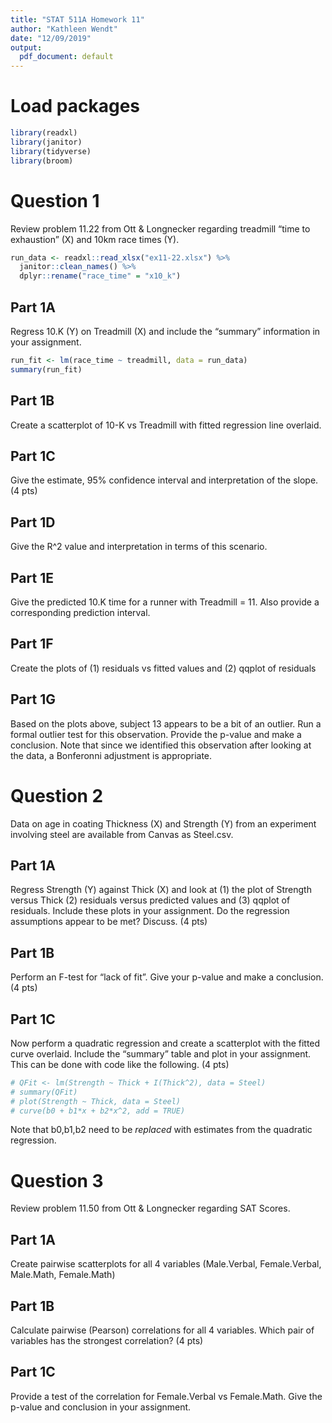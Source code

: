 ```yaml
---
title: "STAT 511A Homework 11"
author: "Kathleen Wendt"
date: "12/09/2019"
output:
  pdf_document: default
---
```


# Load packages

```r
library(readxl)
library(janitor)
library(tidyverse)
library(broom)
```

# Question 1

Review problem 11.22 from Ott & Longnecker regarding treadmill “time to exhaustion” (X) and 10km race times (Y).

```r
run_data <- readxl::read_xlsx("ex11-22.xlsx") %>% 
  janitor::clean_names() %>% 
  dplyr::rename("race_time" = "x10_k")
```

## Part 1A

Regress 10.K (Y) on Treadmill (X) and include the “summary” information in your assignment.

```r
run_fit <- lm(race_time ~ treadmill, data = run_data)
summary(run_fit)
```

## Part 1B

Create a scatterplot of 10-K vs Treadmill with fitted regression line overlaid.

## Part 1C

Give the estimate, 95% confidence interval and interpretation of the slope. (4 pts)

## Part 1D

Give the R^2 value and interpretation in terms of this scenario.

## Part 1E

Give the predicted 10.K time for a runner with Treadmill = 11. Also provide a corresponding prediction interval.

## Part 1F

Create the plots of (1) residuals vs fitted values and (2) qqplot of residuals

## Part 1G

Based on the plots above, subject 13 appears to be a bit of an outlier. Run a formal outlier test for this observation. Provide the p-value and make a conclusion. Note that since we identified this observation after looking at the data, a Bonferonni adjustment is appropriate.

# Question 2

Data on age in coating Thickness (X) and Strength (Y) from an experiment involving steel are available from Canvas as Steel.csv.

## Part 1A

Regress Strength (Y) against Thick (X) and look at (1) the plot of Strength versus Thick (2) residuals versus predicted values and (3) qqplot of residuals. Include these plots in your assignment. Do the regression assumptions appear to be met? Discuss. (4 pts)

## Part 1B

Perform an F-test for “lack of fit”. Give your p-value and make a conclusion. (4 pts)

## Part 1C

Now perform a quadratic regression and create a scatterplot with the fitted curve overlaid. Include the “summary” table and plot in your assignment. This can be done with code like the following. (4 pts)

```r
# QFit <- lm(Strength ~ Thick + I(Thick^2), data = Steel)
# summary(QFit)
# plot(Strength ~ Thick, data = Steel)
# curve(b0 + b1*x + b2*x^2, add = TRUE)
```

Note that b0,b1,b2 need to be *replaced* with estimates from the quadratic regression.

# Question 3

Review problem 11.50 from Ott & Longnecker regarding SAT Scores. 

## Part 1A

Create pairwise scatterplots for all 4 variables (Male.Verbal, Female.Verbal, Male.Math, Female.Math)

## Part 1B

Calculate pairwise (Pearson) correlations for all 4 variables. Which pair of variables has the strongest correlation? (4 pts)

## Part 1C

Provide a test of the correlation for Female.Verbal vs Female.Math. Give the p-value and conclusion in your assignment.
